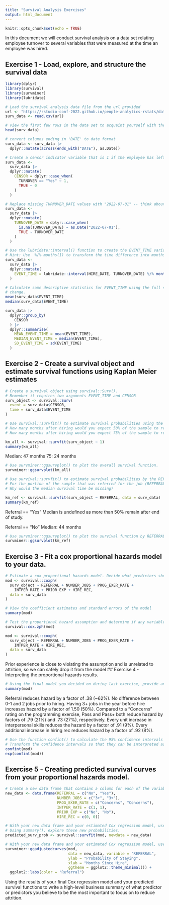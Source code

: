 ```yaml
---
title: "Survival Analysis Exercises"
output: html_document
---
```


```r
knitr::opts_chunk$set(echo = TRUE)
```

In this document we will conduct survival analysis on a data set relating employee turnover to several variables that were measured at the time an employee was hired. 

## Exercise 1 - Load, explore, and structure the survival data

```r
library(dplyr)
library(survival)
library(survminer)
library(lubridate)

# Load the survival analysis data file from the url provided
url <- "https://rstudio-conf-2022.github.io/people-analytics-rstats/data/survival_analysis_data.csv"
surv_data <- read.csv(url)
```

```r
# view the first few rows in the data set to acquaint yourself with the data
head(surv_data)

# convert columns ending in 'DATE' to date format
surv_data <- surv_data |> 
  dplyr::mutate(across(ends_with("DATE"), as.Date))
```

```r
# Create a censor indicator variable that is 1 if the employee has left and 0 otherwise
surv_data <- 
  surv_data |> 
  dplyr::mutate(
    CENSOR = dplyr::case_when(
      TURNOVER == "Yes" ~ 1,
      TRUE ~ 0
    )
  )
```

```r
# Replace missing TURNOVER_DATE values with "2022-07-01" -- think about what missing TURNOVER_DATES mean
surv_data <- 
  surv_data |>
  dplyr::mutate(
    TURNOVER_DATE = dplyr::case_when(
      is.na(TURNOVER_DATE) ~ as.Date("2022-07-01"),
      TRUE ~ TURNOVER_DATE
    )
  )
```

```r
# Use the lubridate::interval() function to create the EVENT_TIME variable 
# Hint: Use  %/% months(1) to transform the time difference into months 
surv_data <- 
  surv_data |>
  dplyr::mutate(
    EVENT_TIME = lubridate::interval(HIRE_DATE, TURNOVER_DATE) %/% months(1)
  )
```

```r
# Calculate some descriptive statistics for EVENT_TIME using the full sample, then group the data by CENSOR to see how the descriptives
# change. 
mean(surv_data$EVENT_TIME)
median(surv_data$EVENT_TIME)

surv_data |>
  dplyr::group_by(
    CENSOR
  ) |>
  dplyr::summarise(
    MEAN_EVENT_TIME = mean(EVENT_TIME),
    MEDIAN_EVENT_TIME = median(EVENT_TIME),
    SD_EVENT_TIME = sd(EVENT_TIME)
  )
```

## Exercise 2 - Create a survival object and estimate survival functions using Kaplan Meier estimates

```r
# Create a survival object using survival::Surv().
# Remember it requires two arguments EVENT_TIME and CENSOR
surv_object <- survival::Surv(
  event = surv_data$CENSOR,
  time = surv_data$EVENT_TIME
)
```

```r
# Use survival::survfit() to estimate survival probabilities using the Kaplan Meier estimator for the entire sample
# How many months after hiring would you expect 50% of the sample to remain at the firm? (e.g. the median survival time)
# How many months after hiring would you expect 75% of the sample to remain at the firm?

km_all <- survival::survfit(surv_object ~ 1)
summary(km_all)
```

Median: 47 months
75: 24 months
```r
# Use survminer::ggsurvplot() to plot the overall survival function.
survminer::ggsurvplot(km_all)
```

```r
# Use survival::survfit() to estimate survival probabilities by the REFERRAL variable. 
# For the portion of the sample that was referred for the job (REFERRAL == "Yes"), how many months after hiring would you expect 50% of the sample to remain at the firm? What about for the portion of the sample that was not referred? 
# Why would the median survival time be missing? 

km_ref <- survival::survfit(surv_object ~ REFERRAL, data = surv_data)
summary(km_ref)
```

Referral == "Yes"
Median is undefined as more than 50% remain after end of study.

Referral == "No"
Median: 44 months

```r
# Use survminer::ggsurvplot() to plot the survival function by REFERRAL status. Are the two curves different? 
survminer::ggsurvplot(km_ref)
```

## Exercise 3 - Fit a cox proportional hazards model to your data. 

```r
# Estimate a cox proportional hazards model. Decide what predictors should be included. 
mod <- survival::coxph(
  surv_object ~ REFERRAL + NUMBER_JOBS + PROG_EXER_RATE + 
    INTPER_RATE + PRIOR_EXP + HIRE_REC,
  data = surv_data
)
```

```r
# View the coefficient estimates and standard errors of the model
summary(mod)
```

```r
# Test the proportional hazard assumption and determine if any variables violate it. If they do decide if you should drop them from the model.
survival::cox.zph(mod)

mod <- survival::coxph(
  surv_object ~ REFERRAL + NUMBER_JOBS + PROG_EXER_RATE + 
    INTPER_RATE + HIRE_REC,
  data = surv_data
)
```

Prior experience is close to violating the assumption and is unrelated to attrition, so we can safely drop it from the model
## Exercise 4 - Interpreting the proportional hazards results.

```r
# Using the final model you decided on during last exercise, provide an interpretation of each of the predictors you kept in the model. 
summary(mod)
```
Referral reduces hazard by a factor of .38 (~62%).
No difference between 0-1 and 2 jobs prior to hiring. 
Having 3+ jobs in the year before hire increases hazard by a factor of 1.50 (50%).
Compared to a "Concerns" rating on the programming exercise, Pass and Pass+ both reduce hazard by factors of .79 (21%) and .73 (27%), respectively.
Every unit increase in interpersonal skills reduces the hazard by a factor of .91 (9%).
Every additional increase in hiring rec reduces hazard by a factor of .92 (8%).

```r
# Use the function confint() to calculate the 95% confidence intervals for each coefficient.
# Transform the confidence intervals so that they can be interpreted as confidence intervals for exp(coef).
confint(mod)
exp(confint(mod))
```

## Exercise 5 - Creating predicted survival curves from your proportional hazards model. 

```r
# Create a new data frame that contains a column for each of the variables you included in your Cox regression model. Pick of variable you are interested in and provide different values for that variable (the values need to occur in the original data frame) while holding the other variables constant (e.g. NUMBER_JOBS == "0-1" for all rows in the new data frame).
new_data <- data.frame(REFERRAL = c("No", "Yes"), 
                       NUMBER_JOBS = c("3+", "3+"), 
                       PROG_EXER_RATE = c("Concerns", "Concerns"), 
                       INTPER_RATE = c(1, 1), 
                       PRIOR_EXP = c("No", "No"), 
                       HIRE_REC = c(0, 0))
```

```r
# With your new data frame and your estimated Cox regression model, use the function: survival::survfit() to create predicted survival probabilities from your model and new data frame. 
# Using summary(), explore these new probabilities. 
predicted_surv_prob <- survival::survfit(mod, newdata = new_data)
```

```r
# With your new data frame and your estimated Cox regression model, use the function: survminer::ggadjustedcurves() to plot your predicted survival functions. If you are familiar with ggplot2, then try to customize the plot output. 
survminer::ggadjustedcurves(mod, 
                            data = new_data, variable = "REFERRAL", 
                            ylab = "Probability of Staying",
                            xlab = "Months Since Hire",
                            ggtheme = ggplot2::theme_minimal()) +
  ggplot2::labs(color = "Referral")
```

Using the results of your final Cox regression model and your predicted survival functions to write a high-level business summary of what predictor or predictors you believe to be the most important to focus on to reduce attrition. 
